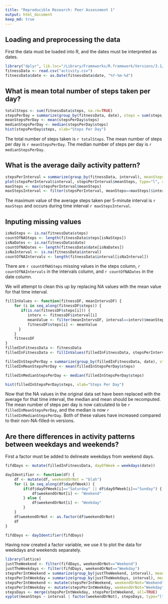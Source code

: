 ```yaml
---
title: "Reproducible Research: Peer Assessment 1"
output: html_document
keep_md: true
---
```



## Loading and preprocessing the data
First the data must be loaded into R, and the dates must be interpreted as dates.

```r
library("dplyr", lib.loc="/Library/Frameworks/R.framework/Versions/3.1/Resources/library")
fitnessData <- read.csv("activity.csv")
fitnessData$date <- as.Date(fitnessData$date, "%Y-%m-%d")
```


## What is mean total number of steps taken per day?
```r
totalSteps <- sum(fitnessData$steps, na.rm=TRUE)
stepsPerDay = summarize(group_by(fitnessData, date), steps = sum(steps, na.rm=TRUE))
meanStepsPerDay <- mean(stepsPerDay$steps)
medianStepsPerDay <- median(stepsPerDay$steps)
hist(stepsPerDay$steps, xlab="Steps Per Day")
```

The total number of steps taken is `r totalSteps`.  The mean number of steps per day is `r meanStepsPerDay`.  The median number of steps per day is `r medianStepsPerDay`.

## What is the average daily activity pattern?
```r
stepsPerInterval = summarize(group_by(fitnessData, interval), meanSteps = mean(steps, na.rm=TRUE))
plot(stepsPerInterval$interval, stepsPerInterval$meanSteps, type="l", xlab="Time in 5 Minute Intervals", ylab="Mean of Steps Across All Days")
maxSteps <- max(stepsPerInterval$meanSteps)
maxStepsInterval <- filter(stepsPerInterval, meanSteps==maxSteps)$interval
```
The maximum value of the average steps taken per 5-minute interval is `r maxSteps` and occurs during time interval `r maxStepsInterval`.

## Inputing missing values
```r
isNaSteps <- is.na(fitnessData$steps)
countOfNASteps <- length(fitnessData$steps[isNaSteps])
isNaDates <- is.na(fitnessData$date)
countOfNADates <- length(fitnessData$date[isNaDates])
isNaInterval <- is.na(fitnessData$interval)
countOfNAIntervals <- length(fitnessData$interval[isNaInterval])
```
There are `r countOfNASteps` missing values in the steps column, `r countOfNAIntervals` in the intervals column, and `r countOfNADates` in the date column.

We will attempt to clean this up by replacing NA values with the mean value for that time interval.  

```r
fillInValues <- function(fitnessDF, meanIntervsDF) {
    for (i in seq_along(fitnessDF$steps)) {
       if(is.na(fitnessDF$steps[i])) {
          interv <- fitnessDF$interval[i]
          meanValue <- filter(meanIntervsDF, interval==interv)$meanSteps
          fitnessDF$steps[i] <- meanValue
      }
    }
    fitnessDF
}
filledInFitnessData <- fitnessData
filledInFitnessData <- fillInValues(filledInFitnessData, stepsPerInterval)

filledInStepsPerDay = summarize(group_by(filledInFitnessData, date), steps = sum(steps))
filledInMeanStepsPerDay <- mean(filledInStepsPerDay$steps)

filledInMedianStepsPerDay <- median(filledInStepsPerDay$steps)

hist(filledInStepsPerDay$steps, xlab="Steps Per Day")
```

Now that the NA values in the original data set have been replaced with the average for that time interval, the median and mean should be recomputed.  The mean number of steps per day is now calculated to be `r filledInMeanStepsPerDay`, and the median is now `r filledInMedianStepsPerDay`.  Both of these values have increased compared to their non-NA-filled-in versions.   

## Are there differences in activity patterns between weekdays and weekends?

First a factor must be added to delineate weekdays from weekend days.
```r
fifdDays <- mutate(filledInFitnessData, dayOfWeek = weekdays(date))

dayIdentifier <- function(df) {
    df <- mutate(df, weekendOrNot = "blah")
    for (i in seq_along(df$dayOfWeek)) {       
        if(df$dayOfWeek[i]=="Saturday" || df$dayOfWeek[i]=="Sunday") {
            df$weekendOrNot[i] <- "Weekend"
        } else {
            df$weekendOrNot[i] <- "Weekday"
        }
    }
    df$weekendOrNot <- as.factor(df$weekendOrNot)
    df
}

fifdDays <- dayIdentifier(fifdDays)
```

Having now created a factor variable, we use it to plot the data for weekdays and weekends separately.

```r
library(lattice)
justTheWeekend <- filter(fifdDays, weekendOrNot=="Weekend")
justTheWeekdays <- filter(fifdDays, weekendOrNot=="Weekday")
stepsPerIntWeekend = summarize(group_by(justTheWeekend, interval), meanSteps = mean(steps))
stepsPerIntWeekday = summarize(group_by(justTheWeekdays, interval), meanSteps = mean(steps))
stepsPerIntWeekend <- mutate(stepsPerIntWeekend, weekendOrNot="Weekend")
stepsPerIntWeekday <- mutate(stepsPerIntWeekday, weekendOrNot="Weekday")
stepsDays <- merge(stepsPerIntWeekday, stepsPerIntWeekend, all=TRUE)
xyplot(meanSteps ~ interval | factor(weekendOrNot), stepsDays, type="l", layout=c(1,2))

```

